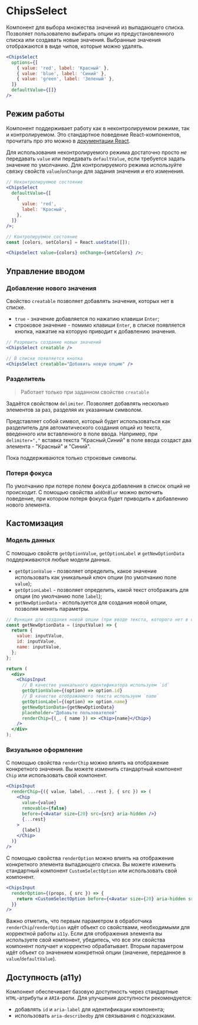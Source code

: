 <Overview>

# ChipsSelect

Компонент для выбора множества значений из выпадающего списка.
Позволяет пользователю выбирать опции из предустановленного списка или создавать новые значения. Выбранные значения отображаются в виде чипов, которые можно удалять.

</Overview>

```jsx
<ChipsSelect
  options={[
    { value: 'red', label: 'Красный' },
    { value: 'blue', label: 'Синий' },
    { value: 'green', label: 'Зеленый' },
  ]}
  defaultValue={[]}
/>
```

## Режим работы

Компонент поддерживает работу как в неконтролируемом режиме, так и контролируемом. Это стандартное поведение
React-компонентов, прочитать про это можно в [документации React](https://react.dev/reference/react-dom/components/input#controlling-an-input-with-a-state-variable).

Для использования неконтролируемого режима достаточно просто _не_ передавать `value` или передавать `defaultValue`, если
требуется задать значение по умолчанию.
Для контролируемого режима используйте связку свойств `value`/`onChange` для задания значения и его изменения.

```jsx
// Неконтролируемое состояние
<ChipsSelect
  defaultValue={[
    {
      value: 'red',
      label: 'Красный',
    },
  ]}
/>;

// Контролируемое состояние
const [colors, setColors] = React.useState([]);

<ChipsSelect value={colors} onChange={setColors} />;
```

## Управление вводом

### Добавление нового значения

Свойство `creatable` позволяет добавлять значения, которых нет в списке.

- `true` - значение добавляется по нажатию клавиши `Enter`;
- строковое значение - помимо клавиши `Enter`, в списке появляется кнопка, нажатие на которую приводит к добавлению значения.

```jsx
// Разрешить создание новых значений
<ChipsSelect creatable />

// В списке появляется кнопка
<ChipsSelect creatable="Добавить новую опцию" />
```

### Разделитель

> Работает только при заданном свойстве `creatable`

Задаётся свойством `delimiter`. Позволяет добавлять несколько элементов за раз, разделяя их указанным символом.

Представляет собой символ, который будет использоваться как разделитель для автоматического создания опций из текста,
введенного или вставленного в поле ввода. Например, при `delimiter=","` вставка текста "Красный,Синий" в поле ввода
создаст два элемента - "Красный" и "Синий".

Пока поддерживаются только строковые символы.

### Потеря фокуса

По умолчанию при потере полем фокуса добавления в список опций не происходит.
С помощью свойства `addOnBlur` можно включить поведение, при котором потеря фокуса будет приводить к добавлению нового элемента.

## Кастомизация

### Модель данных

С помощью свойств `getOptionValue`, `getOptionLabel` и `getNewOptionData` поддерживаются любые модели данных.

- `getOptionValue` - позволяет определить, какое значение использовать как уникальный ключ опции (по умолчанию поле `value`);
- `getOptionLabel` - позволяет определить, какой текст отображать для опции (по умолчанию поле `label`);
- `getNewOptionData` - используется для создания новой опции, позволяя менять параметры.

```jsx
// Функция для создания новой опции (при вводе текста, которого нет в списке)
const getNewOptionData = (inputValue) => {
  return {
    value: inputValue,
    id: inputValue,
    name: inputValue,
  };
};

return (
  <div>
    <ChipsInput
      // В качестве уникального идентификатора используем `id`
      getOptionValue={(option) => option.id}
      // В качестве отображаемого текста используем `name`
      getOptionLabel={(option) => option.name}
      getNewOptionData={getNewOptionData}
      placeholder="Добавьте пользователей"
      renderChip={(_, { name }) => <Chip>{name}</Chip>}
    />
  </div>
);
```

### Визуальное оформление

С помощью свойства `renderChip` можно влиять на отображение конкретного значения. Вы можете изменить
стандартный компонент `Chip` или использовать свой компонент.

```jsx
<ChipsInput
  renderChip={({ value, label, ...rest }, { src }) => (
    <Chip
      value={value}
      removable={false}
      before={<Avatar size={20} src={src} aria-hidden />}
      {...rest}
    >
      {label}
    </Chip>
  )}
/>
```

С помощью свойства `renderOption` можно влиять на отображение конкретного элемента выпадающего списка.
Вы можете изменить стандартный компонент `CustomSelectOption` или использовать свой компонент.

```jsx
<ChipsInput
  renderOption={(props, { src }) => {
    return <CustomSelectOption before={<Avatar size={20} aria-hidden src={src} />} {...props} />;
  }}
/>
```

Важно отметить, что первым параметром в обработчика `renderChip`/`renderOption` идёт объект со свойствами, необходимыми для
корректной работы `a11y`. Если для отображения элемента вы используете свой компонент, убедитесь, что все эти свойства
компонент получает и корректно обрабатывает. Вторым параметром идёт объект со значением конкретной опции
(значение, переданное в `value`/`defaultValue`).

## Доступность (a11y)

Компонент обеспечивает базовую доступность через стандартные `HTML`-атрибуты и `ARIA`-роли. Для улучшения доступности рекомендуется:

- добавлять `id` и `aria-label` для идентификации компонента;
- использовать `aria-describedby` для связывания с подсказками.
